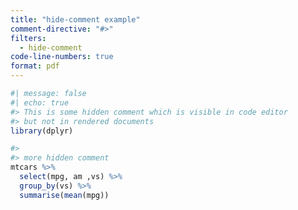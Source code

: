 ```yaml
---
title: "hide-comment example"
comment-directive: "#>"
filters: 
  - hide-comment
code-line-numbers: true
format: pdf
---
```


```r
#| message: false
#| echo: true
#> This is some hidden comment which is visible in code editor
#> but not in rendered documents
library(dplyr) 

#>
#> more hidden comment
mtcars %>% 
  select(mpg, am ,vs) %>% 
  group_by(vs) %>% 
  summarise(mean(mpg))
```
